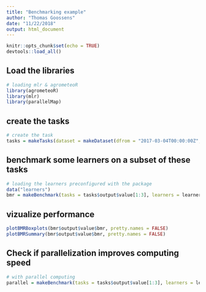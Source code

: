 ```yaml
---
title: "Benchmarking example"
author: "Thomas Goossens"
date: "11/22/2018"
output: html_document
---
```


```r
knitr::opts_chunk$set(echo = TRUE)
devtools::load_all()
```

## Load the libraries

```r
# loading mlr & agrometeoR
library(agrometeoR)
library(mlr)
library(parallelMap)
```


## create the tasks
```r
# create the task
tasks = makeTasks(dataset = makeDataset(dfrom = "2017-03-04T00:00:00Z", dto = "2017-03-04T23:00:00Z", sensor = "tsa")$output$value, target = "tsa")
```

## benchmark some learners on a subset of these tasks
```r
# loading the learners preconfigured with the package
data("learners")
bmr = makeBenchmark(tasks = tasks$output$value[1:3], learners = learners)
```

## vizualize performance 
```r
plotBMRBoxplots(bmr$output$value$bmr, pretty.names = FALSE)
plotBMRSummary(bmr$output$value$bmr, pretty.names = FALSE)
```

## Check if parallelization improves computing speed

```r
# with parallel computing
parallel = makeBenchmark(tasks = tasks$output$value[1:3], learners = learners, parallel = TRUE)
```



